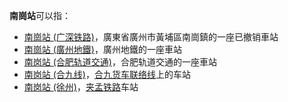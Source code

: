 '''南崗站'''可以指：
*[[南崗站_(广深铁路)|南崗站 (广深铁路)]]，廣東省廣州市黃埔區南崗鎮的一座已撤销車站
*[[南崗站_(廣州地鐵)|南崗站 (廣州地鐵)]]，廣州地鐵的一座車站
*[[南岗站_(合肥轨道交通)|南岗站 (合肥轨道交通)]]，合肥轨道交通的一座車站
*[[南岗站_(合九线)|南岗站 (合九线)]]，[[合九货车联络线|合九货车联络线]]上的车站
*[[南岗站_(徐州)|南岗站 (徐州)]]，[[夹孟铁路|夹孟铁路]]车站

{{消歧義|Cat=三字車站名消歧義}}